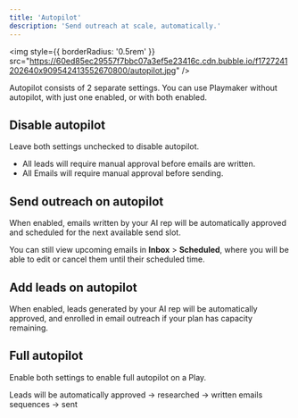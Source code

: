 ```yaml
---
title: 'Autopilot'
description: 'Send outreach at scale, automatically.'
---
```


<img
  style={{ borderRadius: '0.5rem' }}
  src="https://60ed85ec29557f7bbc07a3ef5e23416c.cdn.bubble.io/f1727241202640x909542413552670800/autopilot.jpg"
/>

Autopilot consists of 2 separate settings. You can use Playmaker without autopilot, with just one enabled, or with both enabled.

## Disable autopilot

Leave both settings unchecked to disable autopilot. 
- All leads will require manual approval before emails are written.
- All Emails will require manual approval before sending.

## Send outreach on autopilot

When enabled, emails written by your AI rep will be automatically approved and scheduled for the next available send slot.

You can still view upcoming emails in **Inbox** > **Scheduled**, where you will be able to edit or cancel them until their scheduled time.


## Add leads on autopilot

When enabled, leads generated by your AI rep will be automatically approved, and enrolled in email outreach if your plan has capacity remaining.


## Full autopilot

Enable both settings to enable full autopilot on a Play.

Leads will be automatically approved -> researched -> written emails sequences -> sent